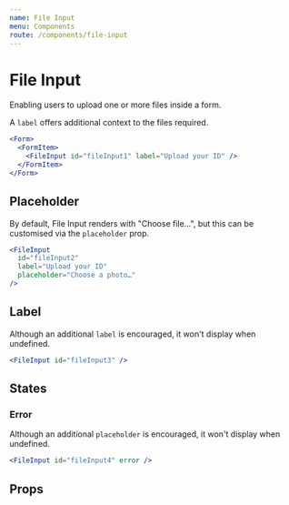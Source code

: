 ```yaml
---
name: File Input
menu: Components
route: /components/file-input
---
```



# File Input

Enabling users to upload one or more files inside a form.

A `label` offers additional context to the files required.

```jsx react-live
<Form>
  <FormItem>
    <FileInput id="fileInput1" label="Upload your ID" />
  </FormItem>
</Form>
```

## Placeholder

By default, File Input renders with "Choose file…", but this can be customised
via the `placeholder` prop.

```jsx react-live
<FileInput
  id="fileInput2"
  label="Upload your ID"
  placeholder="Choose a photo…"
/>
```

## Label

Although an additional `label` is encouraged, it won't display when
undefined.

```jsx react-live
<FileInput id="fileInput3" />
```

## States

### Error

Although an additional `placeholder` is encouraged, it won't display when
undefined.

```jsx react-live
<FileInput id="fileInput4" error />
```

## Props

<PropsTable of={FileInput} />
